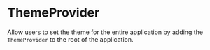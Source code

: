 
<Meta of={Stories} />

# ThemeProvider

Allow users to set the theme for the entire application by adding the `ThemeProvider` to the root of the application.

<Canvas of={Stories.BasicUsage} />
